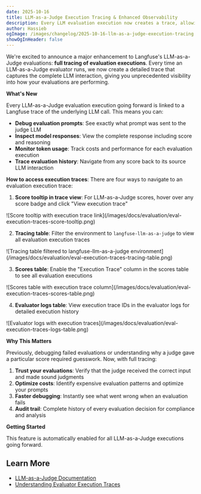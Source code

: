 ```yaml
---
date: 2025-10-16
title: LLM-as-a-Judge Execution Tracing & Enhanced Observability
description: Every LLM evaluation execution now creates a trace, allowing you to inspect the exact prompts, responses, and token usage for each evaluation.
author: Hassieb
ogImage: /images/changelog/2025-10-16-llm-as-a-judge-execution-tracing.png
showOgInHeader: false
---
```



<ChangelogHeader />

We're excited to announce a major enhancement to Langfuse's LLM-as-a-Judge evaluations: **full tracing of evaluation executions**. Every time an LLM-as-a-Judge evaluator runs, we now create a detailed trace that captures the complete LLM interaction, giving you unprecedented visibility into how your evaluations are performing.

**What's New**

Every LLM-as-a-Judge evaluation execution going forward is linked to a Langfuse trace of the underlying LLM call. This means you can:

- **Debug evaluation prompts**: See exactly what prompt was sent to the judge LLM
- **Inspect model responses**: View the complete response including score and reasoning
- **Monitor token usage**: Track costs and performance for each evaluation execution
- **Trace evaluation history**: Navigate from any score back to its source LLM interaction

**How to access execution traces**: There are four ways to navigate to an evaluation execution trace:

1. **Score tooltip in trace view**: For LLM-as-a-Judge scores, hover over any score badge and click "View execution trace"

<Frame fullWidth>
  ![Score tooltip with execution trace link](/images/docs/evaluation/eval-execution-traces-score-tooltip.png)
</Frame>

2. **Tracing table**: Filter the environment to `langfuse-llm-as-a-judge` to view all evaluation execution traces

<Frame fullWidth>
  ![Tracing table filtered to langfuse-llm-as-a-judge environment](/images/docs/evaluation/eval-execution-traces-tracing-table.png)
</Frame>

3. **Scores table**: Enable the "Execution Trace" column in the scores table to see all evaluation executions

<Frame fullWidth>
  ![Scores table with execution trace column](/images/docs/evaluation/eval-execution-traces-scores-table.png)
</Frame>

4. **Evaluator logs table**: View execution trace IDs in the evaluator logs for detailed execution history

<Frame fullWidth>
  ![Evaluator logs with execution traces](/images/docs/evaluation/eval-execution-traces-logs-table.png)
</Frame>

**Why This Matters**

Previously, debugging failed evaluations or understanding why a judge gave a particular score required guesswork. Now, with full tracing:

1. **Trust your evaluations**: Verify that the judge received the correct input and made sound judgments
2. **Optimize costs**: Identify expensive evaluation patterns and optimize your prompts
3. **Faster debugging**: Instantly see what went wrong when an evaluation fails
4. **Audit trail**: Complete history of every evaluation decision for compliance and analysis

**Getting Started**

This feature is automatically enabled for all LLM-as-a-Judge executions going forward.

## Learn More

- [LLM-as-a-Judge Documentation](/docs/evaluation/evaluation-methods/llm-as-a-judge)
- [Understanding Evaluator Execution Traces](/docs/evaluation/evaluation-methods/llm-as-a-judge#trace-evaluator-executions)
